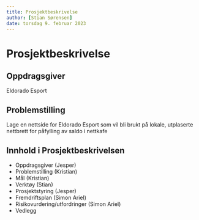 ```yaml
---
title: Prosjektbeskrivelse
author: [Stian Sørensen]
date: torsdag 9. februar 2023
---
```


# Prosjektbeskrivelse

## Oppdragsgiver
Eldorado Esport

## Problemstilling
Lage en nettside for Eldorado Esport som vil bli brukt på lokale, utplaserte nettbrett for påfylling av saldo i nettkafe


## Innhold i Prosjektbeskrivelsen

- Oppdragsgiver (Jesper)
- Problemstilling (Kristian)
- Mål (Kristian)
- Verktøy (Stian)
- Prosjektstyring (Jesper)
- Fremdriftsplan (Simon Ariel)
- Risikovurdering/utfordringer (Simon Ariel) 
- Vedlegg
